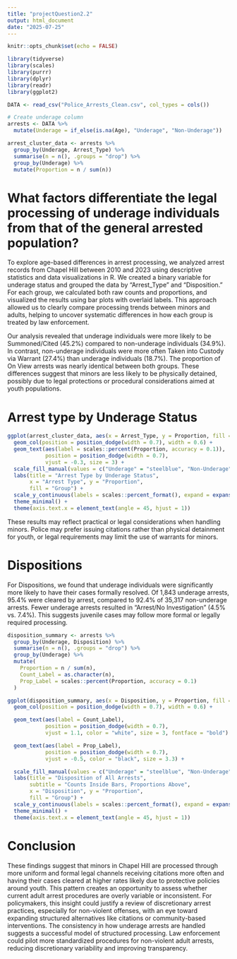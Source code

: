 ```yaml
---
title: "projectQuestion2.2"
output: html_document
date: "2025-07-25"
---
```


```r
knitr::opts_chunk$set(echo = FALSE)
```

```r
library(tidyverse)
library(scales)
library(purrr)
library(dplyr)
library(readr)
library(ggplot2)

DATA <- read_csv("Police_Arrests_Clean.csv", col_types = cols())

# Create underage column
arrests <- DATA %>%
  mutate(Underage = if_else(is.na(Age), "Underage", "Non-Underage"))

arrest_cluster_data <- arrests %>%
  group_by(Underage, Arrest_Type) %>%
  summarise(n = n(), .groups = "drop") %>%
  group_by(Underage) %>%
  mutate(Proportion = n / sum(n))
```


# What factors differentiate the legal processing of underage individuals from that of the general arrested population?


To explore age-based differences in arrest processing, we analyzed arrest records from Chapel Hill between 2010 and 2023 using descriptive statistics and data visualizations in R. We created a binary variable for underage status and grouped the data by “Arrest_Type” and “Disposition.” For each group, we calculated both raw counts and proportions, and visualized the results using bar plots with overlaid labels. This approach allowed us to clearly compare processing trends between minors and adults, helping to uncover systematic differences in how each group is treated by law enforcement.

Our analysis revealed that underage individuals were more likely to be Summoned/Cited (45.2%) compared to non-underage individuals (34.9%). In contrast, non-underage individuals were more often Taken into Custody via Warrant (27.4%) than underage individuals (18.7%). The proportion of On View arrests was nearly identical between both groups. These differences suggest that minors are less likely to be physically detained, possibly due to legal protections or procedural considerations aimed at youth populations.

# Arrest type by Underage Status
```r
ggplot(arrest_cluster_data, aes(x = Arrest_Type, y = Proportion, fill = Underage)) +
  geom_col(position = position_dodge(width = 0.7), width = 0.6) +
  geom_text(aes(label = scales::percent(Proportion, accuracy = 0.1)),
            position = position_dodge(width = 0.7),
            vjust = -0.3, size = 3) +
  scale_fill_manual(values = c("Underage" = "steelblue", "Non-Underage" = "red")) +
  labs(title = "Arrest Type by Underage Status",
       x = "Arrest Type", y = "Proportion",
       fill = "Group") +
  scale_y_continuous(labels = scales::percent_format(), expand = expansion(mult = c(0, 0.1))) +
  theme_minimal() +
  theme(axis.text.x = element_text(angle = 45, hjust = 1))
```


These results may reflect practical or legal considerations when handling minors. Police may prefer issuing citations rather than physical detainment for youth, or legal requirements may limit the use of warrants for minors.


# Dispositions
For Dispositions, we found that underage individuals were significantly more likely to have their cases formally resolved. Of 1,843 underage arrests, 95.4% were cleared by arrest, compared to 92.4% of 35,317 non-underage arrests. Fewer underage arrests resulted in “Arrest/No Investigation” (4.5% vs. 7.4%). This suggests juvenile cases may follow more formal or legally required processing.



```r
disposition_summary <- arrests %>%
  group_by(Underage, Disposition) %>%
  summarise(n = n(), .groups = "drop") %>%
  group_by(Underage) %>%
  mutate(
    Proportion = n / sum(n),
    Count_Label = as.character(n),
    Prop_Label = scales::percent(Proportion, accuracy = 0.1)
  )

ggplot(disposition_summary, aes(x = Disposition, y = Proportion, fill = Underage)) +
  geom_col(position = position_dodge(width = 0.7), width = 0.6) +

  geom_text(aes(label = Count_Label),
            position = position_dodge(width = 0.7),
            vjust = 1.1, color = "white", size = 3, fontface = "bold") +

  geom_text(aes(label = Prop_Label),
            position = position_dodge(width = 0.7),
            vjust = -0.5, color = "black", size = 3.3) +

  scale_fill_manual(values = c("Underage" = "steelblue", "Non-Underage" = "red")) +
  labs(title = "Disposition of All Arrests",
       subtitle = "Counts Inside Bars, Proportions Above",
       x = "Disposition", y = "Proportion",
       fill = "Group") +
  scale_y_continuous(labels = scales::percent_format(), expand = expansion(mult = c(0, .12))) +
  theme_minimal() +
  theme(axis.text.x = element_text(angle = 45, hjust = 1))

```



# Conclusion
These findings suggest that minors in Chapel Hill are processed through more uniform and formal legal channels receiving citations more often and having their cases cleared at higher rates likely due to protective policies around youth. This pattern creates an opportunity to assess whether current adult arrest procedures are overly variable or inconsistent. For policymakers, this insight could justify a review of discretionary arrest practices, especially for non-violent offenses, with an eye toward expanding structured alternatives like citations or community-based interventions. The consistency in how underage arrests are handled suggests a successful model of structured processing. Law enforcement could pilot more standardized procedures for non-violent adult arrests, reducing discretionary variability and improving transparency.
<br><br><br><br>
